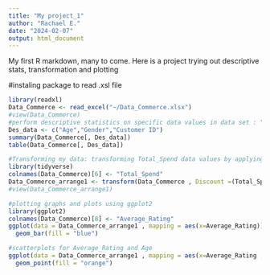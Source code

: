 ---
title: "My project_1"
author: "Rachael E."
date: "2024-02-07"
output: html_document
---

My first R markdown, many to come.
Here is a project trying out descriptive stats, transformation and plotting

#instaling package to read .xsl file
```{r}
library(readxl)
Data_Commerce <- read_excel("~/Data_Commerce.xlsx")
#view(Data_Commerce)
#perform descriptive statistics on specific data values in data set : "Age,Gender and Customer ID
Des_data <- c("Age","Gender","Customer ID")
summary(Data_Commerce[, Des_data])
table(Data_Commerce[, Des_data])
```
```{r}
#Transforming my data: transforming Total_Spend data values by applying a 15% discount
library(tidyverse)
colnames(Data_Commerce)[6] <- "Total_Spend"
Data_Commerce_arrange1 <- transform(Data_Commerce , Discount =(Total_Spend * 0.2))
#view(Data_Commerce_arrange1)
```

```{r}
#plotting graphs and plots using ggplot2
library(ggplot2)
colnames(Data_Commerce)[8] <- "Average_Rating"
ggplot(data = Data_Commerce_arrange1 , mapping = aes(x=Average_Rating)) +
  geom_bar(fill = "blue")
```
```{r}
#scatterplots for Average_Rating and Age
ggplot(data = Data_Commerce_arrange1 , mapping = aes(x=Average_Rating , y = Age)) +
  geom_point(fill = "orange")
```


